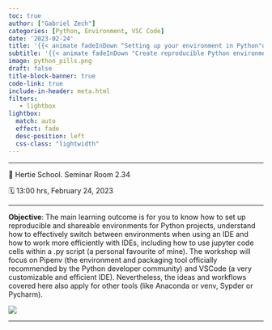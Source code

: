 ```yaml
---
toc: true
author: ["Gabriel Zech"]
categories: [Python, Environment, VSC Code]
date: '2023-02-24'
title: '{{< animate fadeInDown "Setting up your environment in Python"delay=.6s >}}'
subtitle: '{{< animate fadeInDown "Create reproducible Python environments"delay=.6s >}}'
image: python_pills.png
draft: false
title-block-banner: true
code-link: true
include-in-header: meta.html
filters:
   - lightbox
lightbox: 
  match: auto
  effect: fade
  desc-position: left
  css-class: "lightwidth"
---
```


------------------------------------------------------------------------

📍 Hertie School. Seminar Room 2.34

🗓 13:00 hrs, February 24, 2023

------------------------------------------------------------------------

**Objective**: The main learning outcome is for you to know how to set up reproducible and shareable environments for Python projects, understand how to effectively switch between environments when using an IDE and how to work more efficiently with IDEs, including how to use jupyter code cells within a .py script (a personal favourite of mine). The workshop will focus on Pipenv (the environment and packaging tool officially recommended by the Python developer community) and VSCode (a very customizable and efficient IDE). Nevertheless, the ideas and workflows covered here also apply for other tools (like Anaconda or venv, Sypder or Pycharm).

![](04_environment.jpg)

------------------------------------------------------------------------
